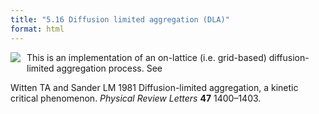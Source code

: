 ```yaml
---
title: "5.16 Diffusion limited aggregation (DLA)"
format: html
---
```


[![](5.16-onlattice-dla.png)](5.16-onlattice-dla.nlogo){style="float:left; margin-right:10px; margin-bottom:5px;"} This is an implementation of an on-lattice (i.e. grid-based) diffusion-limited aggregation process. See

Witten TA and Sander LM 1981 Diffusion-limited aggregation, a kinetic critical phenomenon. _Physical Review Letters_ **47** 1400–1403.